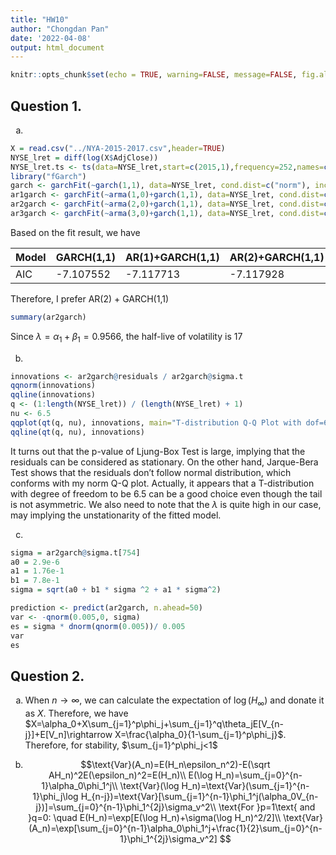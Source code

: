 ```yaml
---
title: "HW10"
author: "Chongdan Pan"
date: '2022-04-08'
output: html_document
---
```


```r
knitr::opts_chunk$set(echo = TRUE, warning=FALSE, message=FALSE, fig.align="center", error=FALSE)
```

## Question 1.

(a)
```r
X = read.csv("../NYA-2015-2017.csv",header=TRUE)
NYSE_lret = diff(log(X$AdjClose))
NYSE_lret.ts <- ts(data=NYSE_lret,start=c(2015,1),frequency=252,names=c('logret'))
library("fGarch")
garch <- garchFit(~garch(1,1), data=NYSE_lret, cond.dist=c("norm"), include.mean=TRUE)
ar1garch <- garchFit(~arma(1,0)+garch(1,1), data=NYSE_lret, cond.dist=c("norm"), include.mean=TRUE)
ar2garch <- garchFit(~arma(2,0)+garch(1,1), data=NYSE_lret, cond.dist=c("norm"), include.mean=TRUE)
ar3garch <- garchFit(~arma(3,0)+garch(1,1), data=NYSE_lret, cond.dist=c("norm"), include.mean=TRUE)
```

Based on the fit result, we have 

| Model | GARCH(1,1) | AR(1)+GARCH(1,1) | AR(2)+GARCH(1,1) | AR(3)+GARCH(1,1) |
| ----- | ---------- | ---------------- | ---------------- | ---------------- |
| AIC   | -7.107552  | -7.117713        | -7.117928        | -7.117406        |

Therefore, I prefer AR(2) + GARCH(1,1)

```r
summary(ar2garch)
```

Since $\lambda=\alpha_1+\beta_1=0.9566$, the half-live of volatility is 17

(b)

```r
innovations <- ar2garch@residuals / ar2garch@sigma.t
qqnorm(innovations)
qqline(innovations)
q <- (1:length(NYSE_lret)) / (length(NYSE_lret) + 1)
nu <- 6.5
qqplot(qt(q, nu), innovations, main="T-distribution Q-Q Plot with dof=6.5")
qqline(qt(q, nu), innovations)
```

It turns out that the p-value of Ljung-Box Test is large, implying that the residuals can be considered as stationary. On the other hand, Jarque-Bera Test shows that the residuals don't follow normal distribution, which conforms with my norm Q-Q plot. Actually, it appears that a T-distribution with degree of freedom to be 6.5 can be a good choice even though the tail is not asymmetric. We also need to note that the $\lambda$ is quite high in our case, may implying the unstationarity of the fitted model.

(c)

```r
sigma = ar2garch@sigma.t[754]
a0 = 2.9e-6
a1 = 1.76e-1
b1 = 7.8e-1
sigma = sqrt(a0 + b1 * sigma ^2 + a1 * sigma^2)

prediction <- predict(ar2garch, n.ahead=50)
var <- -qnorm(0.005,0, sigma)
es = sigma * dnorm(qnorm(0.005))/ 0.005
var
es
```

## Question 2.

(a)
When $n\rightarrow\infty$, we can calculate the expectation of $\log(H_\infty)$ and donate it as $X$. Therefore, we have $X=\alpha_0+X\sum_{j=1}^p\phi_j+\sum_{j=1}^q\theta_jE[V_{n-j}]+E[V_n]\rightarrow X=\frac{\alpha_0}{1-\sum_{j=1}^p\phi_j}$. 
Therefore, for stability, $\sum_{j=1}^p\phi_j<1$

(b)
$$\text{Var}(A_n)=E(H_n\epsilon_n^2)-E(\sqrt AH_n)^2E(\epsilon_n)^2=E(H_n)\\
E(\log H_n)=\sum_{j=0}^{n-1}\alpha_0\phi_1^j\\
\text{Var}(\log H_n)=\text{Var}(\sum_{j=1}^{n-1}\phi_j\log H_{n-j})=\text{Var}[\sum_{j=1}^{n-1}\phi_1^j(\alpha_0V_{n-j})]=\sum_{j=0}^{n-1}\phi_1^{2j}\sigma_v^2\\
\text{For }p=1\text{ and }q=0: \quad E(H_n)=\exp[E(\log H_n)+\sigma(\log H_n)^2/2]\\
\text{Var}(A_n)=\exp[\sum_{j=0}^{n-1}\alpha_0\phi_1^j+\frac{1}{2}\sum_{j=0}^{n-1}\phi_1^{2j}\sigma_v^2]
$$


